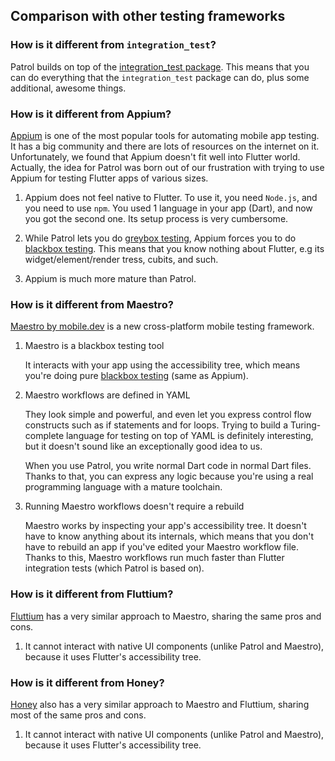 ## Comparison with other testing frameworks

### How is it different from `integration_test`?

Patrol builds on top of the [integration_test package][integration_test]. This
means that you can do everything that the `integration_test` package can do,
plus some additional, awesome things.

### How is it different from Appium?

[Appium][appium] is one of the most popular tools for automating mobile app
testing. It has a big community and there are lots of resources on the internet
on it. Unfortunately, we found that Appium doesn't fit well into Flutter world.
Actually, the idea for Patrol was born out of our frustration with trying to use
Appium for testing Flutter apps of various sizes.

1. Appium does not feel native to Flutter. To use it, you need `Node.js`, and
   you need to use `npm`. You used 1 language in your app (Dart), and now you
   got the second one. Its setup process is very cumbersome.

1. While Patrol lets you do [greybox testing][greybox], Appium forces you to do
   [blackbox testing][blackbox]. This means that you know nothing about Flutter,
   e.g its widget/element/render tress, cubits, and such.

1. Appium is much more mature than Patrol.

### How is it different from Maestro?

[Maestro by mobile.dev][evil_maestro] is a new cross-platform mobile testing
framework.

1. Maestro is a blackbox testing tool

   It interacts with your app using the accessibility tree, which means you're
   doing pure [blackbox testing][blackbox] (same as Appium).

1. Maestro workflows are defined in YAML

   They look simple and powerful, and even let you express control flow
   constructs such as if statements and for loops. Trying to build a
   Turing-complete language for testing on top of YAML is definitely
   interesting, but it doesn't sound like an exceptionally good idea to us.

   When you use Patrol, you write normal Dart code in normal Dart files. Thanks
   to that, you can express any logic because you're using a real programming
   language with a mature toolchain.

1. Running Maestro workflows doesn't require a rebuild

   Maestro works by inspecting your app's accessibility tree. It doesn't have to
   know anything about its internals, which means that you don't have to rebuild
   an app if you've edited your Maestro workflow file. Thanks to this, Maestro
   workflows run much faster than Flutter integration tests (which Patrol is
   based on).

### How is it different from Fluttium?

[Fluttium][fluttium] has a very similar approach to Maestro, sharing the same
pros and cons.

1. It cannot interact with native UI components (unlike Patrol and Maestro),
   because it uses Flutter's accessibility tree.

### How is it different from Honey?

[Honey][honey] also has a very similar approach to Maestro and Fluttium, sharing most of
the same pros and cons.

1. It cannot interact with native UI components (unlike Patrol and Maestro),
   because it uses Flutter's accessibility tree.

[appium]: https://appium.io
[evil_maestro]: https://maestro.mobile.dev
[evil_maestro_ifs]: https://maestro.mobile.dev/advanced/conditions
[evil_maestro_fors]: https://maestro.mobile.dev/advanced/loops
[greybox]: https://en.wikipedia.org/wiki/Gray_box_testing
[blackbox]: https://en.wikipedia.org/wiki/Black-box_testing
[integration_test]: https://github.com/flutter/flutter/tree/master/packages/integration_test
[fluttium]: https://fluttium.dev/
[honey]: https://github.com/clickup/honey
